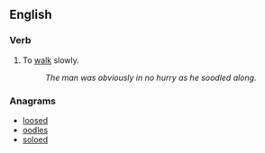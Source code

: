 ==English==

===Verb===
{{en-verb|soodl|es}}

# {{context|rare|intransitive|lang=en}} To [[walk]] slowly.
#: ''The man was obviously in no hurry as he soodled along.''

===Anagrams===
* [[loosed#English|loosed]]
* [[oodles#English|oodles]]
* [[soloed#English|soloed]]